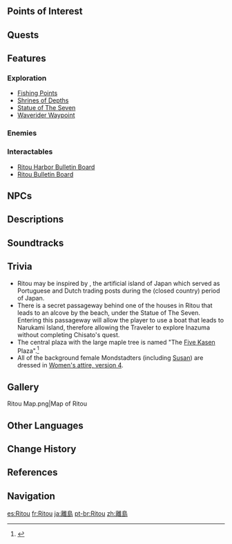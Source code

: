 {{Location Infobox
|image        = Ritou.png
|type         = Subarea
|region       = Inazuma
|area         = Narukami Island
}}
{{Location Intro|{{Lang|'''Ritou'''|ja=離島|ja_rm=Ritou|ja_tl=Outlying Island}}|description=<p>{{If Self|Ritou|It|Ritou}} is the area for central processing of all non-Inazuma nationals entering and leaving the nation.<ref>{{Ref/Quest|A Path Through the Storm}}</ref> The [[Alcor]] was once docked in Ritou.<ref>{{Ref/CS|Kaedehara Kazuha|4}}</ref></p><p>If [[Chisato's Letter]] is not completed, then the [[Kanjou Commission Ashigaru]] will stop the Traveler from leaving Ritou on foot. The Traveler can still leave Ritou via teleportation. However, if [[Ritou Escape Plan]] is also not completed, then there is no way for the Traveler to access the rest of Inazuma, as no [[Teleport Waypoint]]s outside of Ritou are unlocked until the said quest is complete.</p><!--

--><p>Once the Traveler obtains the [[Travel Permit]] from [[Kujou Kamaji]] in [[Chisato's Letter]], they will finally be able to leave Ritou on foot without being stopped by Kanjou Commission guards.</p>}}

==Points of Interest==
{{Locations by Category Table
|type = Points of Interest
|not = Bulletin Boards
}}

==Quests==
{{Quests by Category List|heo=1}}

==Features==
===Exploration===
*[[Fishing/Fishing Points|Fishing Points]]
*[[Shrines of Depths]]
*[[Statue of The Seven]]
*[[Waverider Waypoint]]

===Enemies===
{{Enemy List|Kairagi: Fiery Might;Nobushi: Hitsukeban;Nobushi: Jintouban;Nobushi: Kikouban}}

===Interactables===
* [[Ritou Harbor Bulletin Board]]
* [[Ritou Bulletin Board]]

==NPCs==
{{column|2|
* At the docks
** [[Ebina Gonshirou]] &mdash; Kanjou Commission Squad Leader
** [[Jones]]
** [[Kageyama]] &mdash; Inspector
** [[Li Xiao]] &mdash; Merchant
** [[Master Qin "Thunder Hand"]] &mdash; Security
** [[Nakano]] &mdash; Kanjou Commission Officer
** [[Obata]] &mdash; Fisherman

* Central Area
** [[Kaede]] &mdash; Owner of Eipekkusu
** [[Kaiser]]
** [[Karpillia]] &mdash; Owner of Sailing Breeze
** [[Kurisu]] &mdash; President of the [[International Trade Association]]
** [[Qiuyue]] &mdash; Chuyu Trading Company Branch Manager
** [[Robert]] &mdash; Merchant
** [[Ryouko]] &mdash; Street Food Vendor
** [[Sasano]]
** [[Tingting]]
** [[Vahid]] &mdash; Syavushi Bakshesh Shoppe
** [[Xixi]]
** [[Yamashiro Kenta]] &mdash; Store Owner

* Southern Coast of Ritou
** [[Harrison]]
** [[Tiger Li]]
** [[Yegor]]

* Outlander Affairs Agency
** [[Chiba]] &mdash; Kanjou Commission Officer
** [[Yurika]] &mdash; Inspector

* Hiiragi Estate
** [[Hiiragi Chisato]]
** [[Sasaki]] &mdash; Kanjou Commission Squad Leader
** [[Yokoyama]] &mdash; Kanjou Commission Officer
** [[Shinnojou]] &mdash; Kanjou Commission Officer

* At the exit towards [[Narukami Island]]
** [[Kobayashi]] &mdash; Kanjou Commission Officer
** [[Kanjou Commission Ashigaru]]
** [[Ruta]] (appears after completion of {{Quest|Incandescent Ode of Resurrection}})
}}

==Descriptions==
{{Description|Legend has it that hundreds of years ago, Lord [[Hiiragi Hiroshi]] of the [[Kanjou Commission]] miraculously built a prosperous trade center from a deserted island, and greatly impressed the [[Raiden Makoto|Shogun]]. In these days when the [[Sakoku Decree]] was in force, the headquarters of the Kanjou Commission still flourished. However, the merchants from faraway nations languished, and the streets were no longer the bustling appearance of a century ago. Perhaps this is the best reflection of the business of mortals: those who become successful overnight will also lose everything in a day.|Viewpoint, [[Ritou, Narukami Island]]}}
{{Description|To properly explore the realm of the Shogun during this time of the [[Sakoku Decree]], you must first pass the checkpoint in Ritou.
Ritou is under the jurisdiction of the [[Kanjou Commission]] and people need various documents to be granted passage. However, to get the necessary Travel Permit, you have to go through a very complicated procedure and have the right connections.<br>Without the Travel Permit, you can only stop briefly in Ritou. You will see other outlanders who are also stuck there, together looking out upon the desolate landscape of the fishing village with red maples and green roof tiles.|[https://genshin.hoyoverse.com/en/map Exploration], Genshin Impact Official Site}}

==Soundtracks==
{{Soundtracks by Category Table|type=location}}

==Trivia==
* Ritou may be inspired by {{Lang|{{w|Dejima}}|ja=出島|ja_tl=Exit Island}}, the artificial island of Japan which served as Portuguese and Dutch trading posts during the {{w|Sakoku}} (closed country) period of Japan.
*There is a secret passageway behind one of the houses in Ritou that leads to an alcove by the beach, under the Statue of The Seven. Entering this passageway will allow the player to use a boat that leads to Narukami Island, therefore allowing the Traveler to explore Inazuma without completing Chisato's quest.
* The central plaza with the large maple tree is named "The [[Five Kasen]] Plaza".<ref>{{Ref/Quest|A New Painting in Pale Scarlet (Quest)}}</ref>
* All of the background female Mondstadters (including [[Susan]]) are dressed in [[Mondstadt/Culture#Fashion|Women's attire, version 4]].

==Gallery==
<gallery>
Ritou Map.png|Map of Ritou
</gallery>

==Other Languages==
{{Other Languages
|en      = Ritou
|zhs     = 离岛
|zhs_rm  = Lídǎo
|zht     = 離島
|zht_rm  = Lídǎo
|zh_tl   = Outlying Island
|ja      = {{Rubi|離|り|島|とう}}
|ja_rm   = Ritou<ref>[[Map]], Label: Ritou (Japanese)</ref>
|ja_tl   = Outlying Island
|ko      = 이도{{tt|(離島)|Hanja provided in brackets in-game.}}
|ko_tl   = Outlying Island
|es      = Ritou
|fr      = Ritou
|ru      = Остров Рито
|ru_tl   = Ritou Island
|th      = Ritou
|vi      = {{tt|Đảo|島}} Ritou
|vi_tl   = Ritou Island
|de      = Ritou
|id      = Ritou
|pt      = Ritou
|tr      = Ritou
|it      = Ritou
}}

==Change History==
{{Change History|2.0}}

==References==
{{Reflist}}

==Navigation==
{{Area Navbox|Inazuma}}

[[es:Ritou]]
[[fr:Ritou]]
[[ja:離島]]
[[pt-br:Ritou]]
[[zh:離島]]
